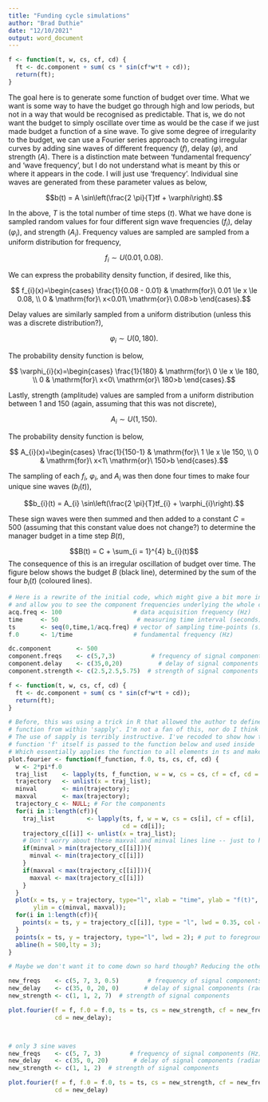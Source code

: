 ---
title: "Funding cycle simulations"
author: "Brad Duthie"
date: "12/10/2021"
output: word_document
---

```{r}
f <- function(t, w, cs, cf, cd) { 
  ft <- dc.component + sum( cs * sin(cf*w*t + cd));
  return(ft);
}
```


The goal here is to generate some function of budget over time. What we want is some way to have the budget go through high and low periods, but not in a way that would be recognised as predictable. That is, we do not want the budget to simply oscillate over time as would be the case if we just made budget a function of a sine wave. To give some degree of irregularity to the budget, we can use a Fourier series approach to creating irregular curves by adding sine waves of different frequency ($f$), delay ($\varphi$), and strength ($A$). There is a distinction mate between 'fundamental frequency' and 'wave frequency', but I do not understand what is meant by this or where it appears in the code. I will just use 'frequency'. Individual sine waves are generated from these parameter values as below,

$$b(t) = A \sin\left(\frac{2 \pi}{T}tf + \varphi\right).$$

In the above, $T$ is the total number of time steps ($t$). What we have done is sampled random values for four different sign wave frequencies ($f_{i}$), delay ($\varphi_{i}$), and strength ($A_{i}$). Frequency values are sampled are sampled from a uniform distribution for frequency,

$$f_{i} \sim U(0.01, 0.08).$$

We can express the probability density function, if desired, like this,

$$  f_{i}(x)=\begin{cases}
  \frac{1}{0.08 - 0.01} & \mathrm{for}\ 0.01 \le x \le 0.08, \\
  0 & \mathrm{for}\ x<0.01\ \mathrm{or}\ 0.08>b
  \end{cases}.$$
  
Delay values are similarly sampled from a uniform distribution (unless this was a discrete distribution?),

$$\varphi_{i} \sim U(0, 180).$$
  
The probability density function is below,

$$  \varphi_{i}(x)=\begin{cases}
  \frac{1}{180} & \mathrm{for}\ 0 \le x \le 180, \\
  0 & \mathrm{for}\ x<0\ \mathrm{or}\ 180>b
  \end{cases}.$$

Lastly, strength (amplitude) values are sampled from a uniform distribution between 1 and 150 (again, assuming that this was not discrete),

$$A_{i} \sim U(1, 150).$$

The probability density function is below,

$$  A_{i}(x)=\begin{cases}
  \frac{1}{150-1} & \mathrm{for}\ 1 \le x \le 150, \\
  0 & \mathrm{for}\ x<1\ \mathrm{or}\ 150>b
  \end{cases}.$$
  
  
The sampling of each $f_{i}$, $\varphi_{i}$, and $A_{i}$ was then done four times to make four unique sine waves ($b_{i}(t)$),

$$b_{i}(t) = A_{i} \sin\left(\frac{2 \pi}{T}tf_{i} + \varphi_{i}\right).$$

These sign waves were then summed and then added to a constant $C = 500$ (assuming that this constant value does not change?) to determine the manager budget in a time step $B(t)$,

$$B(t) = C + \sum_{i = 1}^{4} b_{i}(t)$$
The consequence of this is an irregular oscillation of budget over time. The figure below shows the budget $B$ (black line), determined by the sum of the four $b_{i}(t)$ (coloured lines).

```{r, echo = FALSE}
# Here is a rewrite of the initial code, which might give a bit more information
# and allow you to see the component frequencies underlying the whole curve
acq.freq <- 100                    # data acquisition frequency (Hz)
time     <- 50                      # measuring time interval (seconds)
ts       <- seq(0,time,1/acq.freq) # vector of sampling time-points (s) 
f.0      <- 1/time                 # fundamental frequency (Hz)

dc.component       <- 500
component.freqs    <- c(5,7,3)          # frequency of signal components (Hz)
component.delay    <- c(35,0,20)          # delay of signal components (radians)
component.strength <- c(2.5,2.5,5.75)  # strength of signal components

f <- function(t, w, cs, cf, cd) { 
  ft <- dc.component + sum( cs * sin(cf*w*t + cd));
  return(ft);
}

# Before, this was using a trick in R that allowed the author to define the
# function from within 'sapply'. I'm not a fan of this, nor do I think that
# The use of sapply is terribly instructive. I've recoded to show how the
# function 'f' itself is passed to the function below and used inside 'lapply',
# Which essentially applies the function to all elements in ts and makes a list
plot.fourier <- function(f_function, f.0, ts, cs, cf, cd) {
  w <- 2*pi*f.0
  traj_list    <- lapply(ts, f_function, w = w, cs = cs, cf = cf, cd = cd);
  trajectory   <- unlist(x = traj_list);
  minval       <- min(trajectory);
  maxval       <- max(trajectory);
  trajectory_c <- NULL; # For the components
  for(i in 1:length(cf)){
    traj_list         <- lapply(ts, f, w = w, cs = cs[i], cf = cf[i], 
                                cd = cd[i]);
    trajectory_c[[i]] <- unlist(x = traj_list);
    # Don't worry about these maxval and minval lines line -- just to help plot
    if(minval > min(trajectory_c[[i]])){
      minval <- min(trajectory_c[[i]])
    }
    if(maxval < max(trajectory_c[[i]])){
      maxval <- max(trajectory_c[[i]])
    }
  }
  plot(x = ts, y = trajectory, type="l", xlab = "time", ylab = "f(t)", lwd = 2,
       ylim = c(minval, maxval));
  for(i in 1:length(cf)){
    points(x = ts, y = trajectory_c[[i]], type = "l", lwd = 0.35, col = i + 1);  
  }
  points(x = ts, y = trajectory, type="l", lwd = 2); # put to foreground
  abline(h = 500,lty = 3);
}

# Maybe we don't want it to come down so hard though? Reducing the other amps

new_freqs    <- c(5, 7, 3, 0.5)        # frequency of signal components (Hz)
new_delay    <- c(35, 0, 20, 0)       # delay of signal components (radians)
new_strength <- c(1, 1, 2, 7)  # strength of signal components

plot.fourier(f = f, f.0 = f.0, ts = ts, cs = new_strength, cf = new_freqs, 
             cd = new_delay);



# only 3 sine waves
new_freqs    <- c(5, 7, 3)        # frequency of signal components (Hz)
new_delay    <- c(35, 0, 20)       # delay of signal components (radians)
new_strength <- c(1, 1, 2)  # strength of signal components

plot.fourier(f = f, f.0 = f.0, ts = ts, cs = new_strength, cf = new_freqs, 
             cd = new_delay)
```




